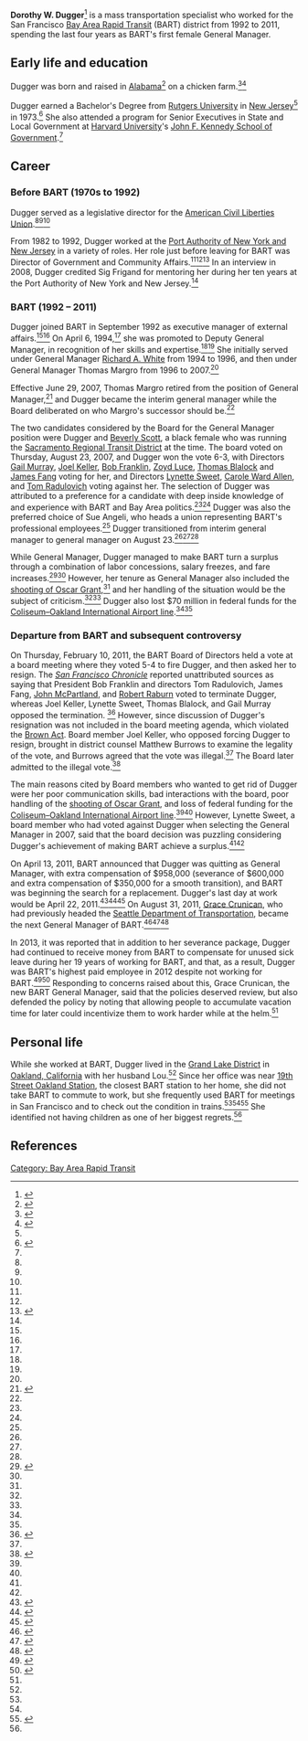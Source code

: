 '''Dorothy W. Dugger'''<ref name=bart-dugger-becomes-gm>{{cite web|url = http://www.bart.gov/news/articles/2007/newsx20070823|title = BART Board makes history, picks first female to lead agency. Board promotes Dorothy Dugger to General Manager|date = August 23, 2007|accessdate = August 20, 2017|publisher = [[Bay Area Rapid Transit]]}}</ref> is a mass transportation specialist who worked for the San Francisco [[Bay Area Rapid Transit]] (BART) district from 1992 to 2011, spending the last four years as BART's first female General Manager.

== Early life and education ==

Dugger was born and raised in [[Alabama]]<ref name=ebt-cool-dugger>{{cite web|url = http://www.eastbaytimes.com/2009/10/10/bart-leader-stays-cool-under-pressure/|title = BART leader stays cool under pressure|date = October 10, 2009|accessdate = August 20, 2017|publisher = East Bay Times|date = August 15, 2016|accessdate = August 20, 2017|last = Mara|first = Janis}}</ref> on a chicken farm.<ref name=sfgate-dugger-becomes-gm>{{cite web|url = http://www.sfgate.com/bayarea/article/Dorothy-Dugger-named-new-head-of-BART-vote-2508338.php|title = Dorothy Dugger named new head of BART - vote challenged as tainted|date = August 23, 2007|accessdate = August 20, 2017|publisher = ''[[San Francisco Chronicle]]''}}</ref><ref name=mercurynews-dugger-becomes-gm>{{cite web|url = http://www.mercurynews.com/2007/08/23/bart-appoints-first-female-general-manager/|title = Bart appoints first female general manager|publisher = Mercury News|date = August 23, 2007|accessdate = July 27, 2017}}</ref>

Dugger earned a Bachelor's Degree from [[Rutgers University]] in [[New Jersey]]<ref name=sfgate-dugger-becomes-gm/> in 1973.<ref name=bizjournals-dugger-becomes-gm>{{cite web|url = https://www.bizjournals.com/sanjose/stories/2007/08/20/daily65.html|title = BART makes interim GM permanent|date = August 23, 2007|accessdate = July 27, 2017|publisher = Silicon Valley Business Journal}}</ref> She also attended a program for Senior Executives in State and Local Government at [[Harvard University]]'s [[John F. Kennedy School of Government]].<ref name=sfgate-dugger-becomes-gm/>

== Career ==

=== Before BART (1970s to 1992) ===

Dugger served as a legislative director for the [[American Civil Liberties Union]].<ref name=sfgate-dugger-becomes-gm/><ref name=ebt-cool-dugger/><ref name=bart-dugger-becomes-gm/>

From 1982 to 1992, Dugger worked at the [[Port Authority of New York and New Jersey]] in a variety of roles. Her role just before leaving for BART was Director of Government and Community Affairs.<ref name=sfgate-dugger-becomes-gm/><ref name=ebt-cool-dugger/><ref name=dugger-convo>{{cite web|url = http://www.bizjournals.com/eastbay/stories/2008/01/28/newscolumn1.html|title = A conversation with BART General Manager Dorothy Dugger|publisher = East Bay Business Times|date = January 27, 2008|accessdate = August 20, 2017|last = Consol|first = Mike}}</ref> In an interview in 2008, Dugger credited Sig Frigand for mentoring her during her ten years at the Port Authority of New York and New Jersey.<ref name=dugger-convo/>

=== BART (1992 – 2011) ===

Dugger joined BART in September 1992 as executive manager of external affairs.<ref name=mercurynews-dugger-becomes-gm/><ref name=bart-dugger-becomes-gm/> On April 6, 1994,<ref name=mercurynews-dugger-becomes-gm/> she was promoted to Deputy General Manager, in recognition of her skills and expertise.<ref name=sfgate-dugger-becomes-gm/><ref name=bart-dugger-becomes-gm/> She initially served under General Manager [[Richard A. White]] from 1994 to 1996, and then under General Manager Thomas Margro from 1996 to 2007.<ref name=bart-dugger-becomes-gm/>

Effective June 29, 2007, Thomas Margro retired from the position of General Manager,<ref name=apta-margro-retires>{{cite web|url = http://www.apta.com/passengertransport/Documents/archive_3857.htm|title = Margro to Retire as BART General Manager|date = April 16, 2007|accessdate = August 20, 2017|publisher = American Public Transportation Association}}</ref> and Dugger became the interim general manager while the Board deliberated on who Margro's successor should be.<ref name=sfgate-dugger-becomes-gm/>

The two candidates considered by the Board for the General Manager position were Dugger and [[Beverly Scott]], a black female who was running the [[Sacramento Regional Transit District]] at the time. The board voted on Thursday, August 23, 2007, and Dugger won the vote 6-3, with Directors [[Gail Murray]], [[Joel Keller]], [[Bob Franklin]], [[Zoyd Luce]], [[Thomas Blalock]] and [[James Fang]] voting for her, and Directors [[Lynette Sweet]], [[Carole Ward Allen]], and [[Tom Radulovich]] voting against her. The selection of Dugger was attributed to a preference for a candidate with deep inside knowledge of and experience with BART and Bay Area politics.<ref name=sfgate-dugger-becomes-gm/><ref name=mercurynews-dugger-becomes-gm/> Dugger was also the preferred choice of Sue Angeli, who heads a union representing BART's professional employees.<ref name=mercurynews-dugger-becomes-gm/> Dugger transitioned from interim general manager to general manager on August 23.<ref name=bart-dugger-becomes-gm/><ref name=sfgate-dugger-becomes-gm/><ref name=mercurynews-dugger-becomes-gm/>

While General Manager, Dugger managed to make BART turn a surplus through a combination of labor concessions, salary freezes, and fare increases.<ref name=sfexaminer-dugger-surplus>{{cite web|url = http://www.sfexaminer.com/bart-board-plans-to-oust-general-manager-dorothy-dugger-despite-surplus/|title = BART board plans to oust General Manager Dorothy Dugger despite surplus|last = Reisman|first = Will|date = March 8, 2011|accessdate = August 20, 2017|publisher = San Francisco Examiner}}</ref><ref name=sfgate-board-firing-meeting/> However, her tenure as General Manager also included the [[shooting of Oscar Grant]],<ref name=ebt-cool-dugger/> and her handling of the situation would be the subject of criticism.<ref name=sfexaminer-dugger-surplus/><ref name=sfgate-board-firing-meeting/> Dugger also lost $70 million in federal funds for the [[Coliseum–Oakland International Airport line]].<ref name=sfexaminer-dugger-surplus/><ref name=sfgate-board-firing-meeting/>

=== Departure from BART and subsequent controversy ===

On Thursday, February 10, 2011, the BART Board of Directors held a vote at a board meeting where they voted 5-4 to fire Dugger, and then asked her to resign. The ''[[San Francisco Chronicle]]'' reported unattributed sources as saying that President Bob Franklin and directors Tom Radulovich, James Fang, [[John McPartland]], and [[Robert Raburn]] voted to terminate Dugger, whereas Joel Keller, Lynette Sweet, Thomas Blalock, and Gail Murray opposed the termination. <ref name=sfgate-board-firing-meeting>{{cite web|url = http://www.sfgate.com/bayarea/article/BART-board-may-fire-Dorothy-Dugger-2475687.php|title = BART board may fire Dorothy Dugger|last = Cabanatuan|first = Michael|date = February 12, 2011|accessdate = July 23, 2017|publisher = ''San Francisco Chronicle''}}</ref> However, since discussion of Dugger's resignation was not included in the board meeting agenda, which violated the [[Brown Act]]. Board member Joel Keller, who opposed forcing Dugger to resign, brought in district counsel Matthew Burrows to examine the legality of the vote, and Burrows agreed that the vote was illegal.<ref name=sfgate-board-firing-meeting/> The Board later admitted to the illegal vote.<ref>{{cite web|url = http://www.sfgate.com/bayarea/article/BART-board-owns-up-to-illegal-vote-to-fire-boss-2474481.php|title = BART board owns up to illegal vote to fire boss|last = Cabanatuan|first = Michael|date = February 25, 2011|accessdate = July 23, 2017|publisher = ''San Francisco Chronicle''}}</ref>

The main reasons cited by Board members who wanted to get rid of Dugger were her poor communication skills, bad interactions with the board, poor handling of the [[shooting of Oscar Grant]], and loss of federal funding for the [[Coliseum–Oakland International Airport line]].<ref name=sfgate-board-firing-meeting/><ref name=sfexaminer-dugger-surplus/> However, Lynette Sweet, a board member who had voted against Dugger when selecting the General Manager in 2007, said that the board decision was puzzling considering Dugger's achievement of making BART achieve a surplus.<ref name=sfgate-board-firing-meeting/><ref name=sfexaminer-dugger-surplus/>

On April 13, 2011, BART announced that Dugger was quitting as General Manager, with extra compensation of $958,000 (severance of $600,000 and extra compensation of $350,000 for a smooth transition), and BART was beginning the search for a replacement. Dugger's last day at work would be April 22, 2011.<ref>{{cite web|url = http://www.bart.gov/news/articles/2011/news20110413|title = BART general manager resigns; search for new GM begins Thursday|date = April 13, 2011|accessdate = July 22, 2017|publisher = Bay Area Rapid Transit}}</ref><ref>{{cite web|url = https://ww2.kqed.org/news/2011/04/13/bart-general-manager-dorothy-dugger-resigns-severance-is-958000/|title = BART General Manager Dorothy Dugger Resigns; Severance is $958,000|last = Brooks|first = Jon|date = April 13, 2011|accessdate = July 22, 2017|publisher = ''[[KQED]]''}}</ref><ref>{{cite web|url = http://www.sfgate.com/news/article/BART-s-Dugger-quits-with-1-million-severance-2375176.php|title = BART's Dugger quits with $1 million severance|last = Cabanatuan|first = Michael|date = April 13, 2011|accessdate = July 22, 2017|publisher = ''[[San Francisco Chronicle]]''}}</ref> On August 31, 2011, [[Grace Crunican]], who had previously headed the [[Seattle Department of Transportation]], became the next General Manager of BART.<ref name=examiner-crunican-becomes-gm>{{cite web|url = http://www.sfexaminer.com/grace-crunican-officially-named-new-bart-general-manager/|title = Grace Crunican officially named new BART general manager|date = August 31, 2011|accessdate = July 22, 2017|publisher = SF Examiner}}</ref><ref name=bart-crunican-selected>{{cite web|url = https://www.bart.gov/news/articles/2011/news20110831|title = Grace Crunican is selected as BART's new General Manager|date = August 31, 2011|accessdate = July 22, 2017|publisher = Bay Area Rapid Transit}}</ref><ref name=crunican-in-line-for-bart-gm>{{cite web|url = http://www.sfgate.com/bayarea/matier-ross/article/Grace-Crunican-in-line-for-post-of-BART-manager-2336218.php|title = Grace Crunican in line for post of BART manager|author = Matier & Ross|date = August 3, 2011|accessdate = July 22, 2017|publisher = ''[[San Francisco Chronicle]]''}}</ref>

In 2013, it was reported that in addition to her severance package, Dugger had continued to receive money from BART to compensate for unused sick leave during her 19 years of working for BART, and that, as a result, Dugger was BART's highest paid employee in 2012 despite not working for BART.<ref name=dugger-banked-vacation-time>{{cite web|url = http://www.mercurynews.com/2013/06/12/bart-chief-policies-behind-predecessors-330000-vacation-pay-deserves-review/|title = BART chief: Policies behind predecessor’s $330,000 vacation pay deserves review|last = Peele|first = Thomas|date = June 12, 2013|accessdate = August 20, 2017|publisher = ''The Mercury News''}}</ref><ref name=crunican-excessive-exec-comp>{{cite web|url = http://www.beyondchron.org/are-bart-executives-overpaid/|title = Are BART Executives Overpaid?|date = July 10, 2013|accessdate = July 22, 2017|publisher = Beyond Chron}}</ref> Responding to concerns raised about this, Grace Crunican, the new BART General Manager, said that the policies deserved review, but also defended the policy by noting that allowing people to accumulate vacation time for later could incentivize them to work harder while at the helm.<ref name=dugger-banked-vacation-time/>

== Personal life ==

While she worked at BART, Dugger lived in the [[Grand Lake, Oakland, California|Grand Lake District]] in [[Oakland, California]] with her husband Lou.<ref name=ebt-cool-dugger/> Since her office was near [[19th Street Oakland Station]], the closest BART station to her home, she did not take BART to commute to work, but she frequently used BART for meetings in San Francisco and to check out the condition in trains.<ref name=sfgate-board-firing-meeting/><ref name=ebt-cool-dugger/><ref>{{Cite web|url = https://ginnyprior.com/2008/03/11/dorothy-dugger-bart-general-manager/|title = Dorothy Dugger: BART General Manager|last = Prior|first = Ginny|date = March 11, 2008|accessdate = August 20, 2017}}</ref> She identified not having children as one of her biggest regrets.<ref name=dugger-convo/>

== References ==

{{reflist|30em}}

{{Bay Area Rapid Transit}}

[[Category: Bay Area Rapid Transit]]